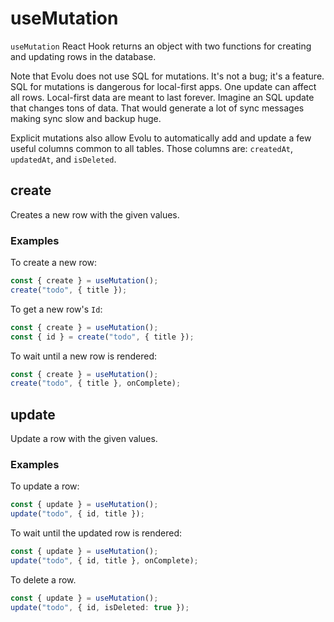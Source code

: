 # useMutation

`useMutation` React Hook returns an object with two functions for creating
and updating rows in the database.

Note that Evolu does not use SQL for mutations. It's not a bug; it's a
feature. SQL for mutations is dangerous for local-first apps. One update
can affect all rows. Local-first data are meant to last forever.
Imagine an SQL update that changes tons of data. That would generate
a lot of sync messages making sync slow and backup huge.

Explicit mutations also allow Evolu to automatically add and update
a few useful columns common to all tables. Those columns are:
`createdAt`, `updatedAt`, and `isDeleted`.

## create

Creates a new row with the given values.

### Examples

To create a new row:

```ts
const { create } = useMutation();
create("todo", { title });
```

To get a new row's `Id`:

```ts
const { create } = useMutation();
const { id } = create("todo", { title });
```

To wait until a new row is rendered:

```ts
const { create } = useMutation();
create("todo", { title }, onComplete);
```

## update

Update a row with the given values.

### Examples

To update a row:

```ts
const { update } = useMutation();
update("todo", { id, title });
```

To wait until the updated row is rendered:

```ts
const { update } = useMutation();
update("todo", { id, title }, onComplete);
```

To delete a row.

```ts
const { update } = useMutation();
update("todo", { id, isDeleted: true });
```

